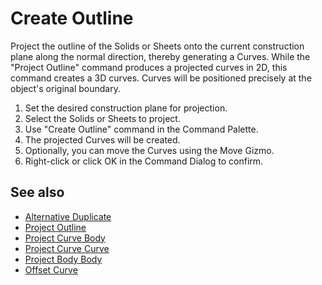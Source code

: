 
# Create Outline

<Reference shortcut="" command="Create Outline" button="" />

Project the outline of the Solids or Sheets onto the current construction plane along the normal direction, thereby generating a Curves. While the "Project Outline" command produces a projected curves in 2D, this command creates a 3D curves. Curves will be positioned precisely at the object's original boundary.

1. Set the desired construction plane for projection.
2. Select the Solids or Sheets to project.
3. Use "Create Outline" command in the Command Palette.
4. The projected Curves will be created.
5. Optionally, you can move the Curves using the Move Gizmo.
6. Right-click or click OK in the Command Dialog to confirm.

## See also
- [Alternative Duplicate](./alternative-duplicate)
- [Project Outline](./project-outline)
- [Project Curve Body](./project-curve-body)
- [Project Curve Curve](./project-curve-curve)
- [Project Body Body](./project-body-body)
- [Offset Curve](./offset-curve)


